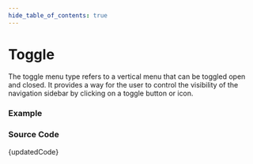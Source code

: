```yaml
---
hide_table_of_contents: true
---
```



# Toggle


The toggle menu type refers to a vertical menu that can be toggled open and closed. It provides a way for the user to control the visibility of the navigation sidebar by clicking on a toggle button or icon.

### Example

<BrowserWindow url='/vertical-menu/menu-types/toggle'>
  <Provider>
    <Toggle />
  </Provider>
</BrowserWindow>

### Source Code

<TsToJsCodeSnippet>{updatedCode}</TsToJsCodeSnippet>
